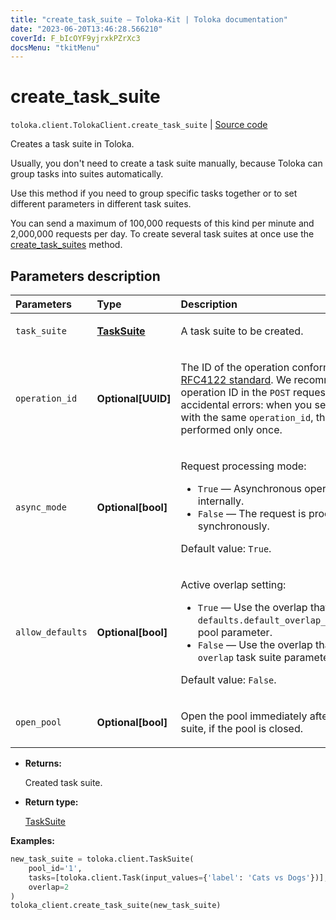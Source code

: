 ```yaml
---
title: "create_task_suite — Toloka-Kit | Toloka documentation"
date: "2023-06-20T13:46:28.566210"
coverId: F_bIcOYF9yjrxkPZrXc3
docsMenu: "tkitMenu"
---
```


# create_task_suite

`toloka.client.TolokaClient.create_task_suite` | [Source code](https://github.com/Toloka/toloka-kit/blob/v1.2.0/src/client/__init__.py#L2560)

Creates a task suite in Toloka.

Usually, you don't need to create a task suite manually, because Toloka can group tasks into suites automatically.

Use this method if you need to group specific tasks together or to set different parameters in different task suites.

You can send a maximum of 100,000 requests of this kind per minute and 2,000,000 requests per day.
To create several task suites at once use the [create_task_suites](/docs/toloka-kit/reference/toloka.client.TolokaClient.create_task_suites) method.

## Parameters description

| Parameters | Type | Description |
| :----------| :----| :-----------|
`task_suite`|**[TaskSuite](/docs/toloka-kit/reference/toloka.client.task_suite.TaskSuite)**|<p>A task suite to be created.</p>
`operation_id`|**Optional\[UUID\]**|<p>The ID of the operation conforming to the [RFC4122 standard](https://tools.ietf.org/html/rfc4122). We recommended sending the operation ID in the `POST` requests to avoid accidental errors: when you send several requests with the same `operation_id`, the operation will be performed only once.</p>
`async_mode`|**Optional\[bool\]**|<p>Request processing mode:</p> <ul> <li>`True` — Asynchronous operation is started internally.</li> <li>`False` — The request is processed synchronously.</li> </ul> <p>Default value: `True`.</p>
`allow_defaults`|**Optional\[bool\]**|<p>Active overlap setting:</p> <ul> <li>`True` — Use the overlap that is set in the `defaults.default_overlap_for_new_task_suites` pool parameter.</li> <li>`False` — Use the overlap that is set in the `overlap` task suite parameter.</li> </ul> <p>Default value: `False`.</p>
`open_pool`|**Optional\[bool\]**|<p>Open the pool immediately after creating a task suite, if the pool is closed.</p>

* **Returns:**

  Created task suite.

* **Return type:**

  [TaskSuite](/docs/toloka-kit/reference/toloka.client.task_suite.TaskSuite)

**Examples:**

```python
new_task_suite = toloka.client.TaskSuite(
    pool_id='1',
    tasks=[toloka.client.Task(input_values={'label': 'Cats vs Dogs'})],
    overlap=2
)
toloka_client.create_task_suite(new_task_suite)
```